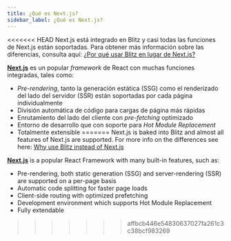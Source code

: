 ```yaml
---
title: ¿Qué es Next.js?
sidebar_label: ¿Qué es Next.js?
---
```


<<<<<<< HEAD
Next.js está integrado en Blitz y casi todas las funciones de Next.js están soportadas. Para obtener más información sobre las diferencias, consulta aquí: [¿Por qué usar Blitz en lugar de Next.js?](./why-blitz)

[**Next.js**](https://nextjs.org/) es un popular _framework_ de React con muchas funciones integradas, tales como:

* _Pre-rendering_, tanto la generación estática \(SSG\) como el renderizado del lado del servidor \(SSR\) están soportadas por cada página individualmente
* División automática de código para cargas de página más rápidas
* Enrutamiento del lado del cliente con _pre-fetching_ optimizado
* Entorno de desarrollo que con soporte para _Hot Module Replacement_
* Totalmente extensible
=======
Next.js is baked into Blitz and almost all features of Next.js are
supported. For more info on the differences see here:
[Why use Blitz instead of Next.js](https://blitzjs.com/docs/why-blitz)

[**Next.js**](https://nextjs.org/) is a popular React Framework with many
built-in features, such as:

- Pre-rendering, both static generation \(SSG\) and server-rendering
  \(SSR\) are supported on a per-page basis
- Automatic code splitting for faster page loads
- Client-side routing with optimized prefetching
- Development environment which supports Hot Module Replacement
- Fully extendable
>>>>>>> affbcb446e54830637027fa261c3c38bcf983269
